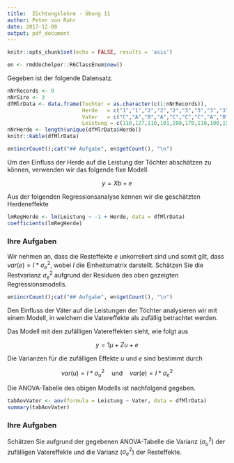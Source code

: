 ```yaml
---
title:  Züchtungslehre - Übung 11
author: Peter von Rohr
date: 2017-12-08
output: pdf_document
---
```


```r
knitr::opts_chunk$set(echo = FALSE, results = 'asis')
```

```r
en <- rmddochelper::R6ClassEnum$new()
```


Gegeben ist der folgende Datensatz.


```r
nNrRecords <- 9
nNrSire <- 3
dfMlrData <- data.frame(Tochter = as.character(c(1:nNrRecords)),
                        Herde   = c("1","1","2","2","2","3","3","3","3"),
                        Vater   = c("C","A","B","A","C","C","C","A","B"),
                        Leistung = c(110,127,110,101,200,170,110,100,150))
nNrHerde <- length(unique(dfMlrData$Herde))
knitr::kable(dfMlrData)
```


```r
en$incrCount();cat("## Aufgabe", en$getCount(), "\n")
```

Um den Einfluss der Herde auf die Leistung der Töchter abschätzen zu können, verwenden wir das folgende fixe Modell.

$$y = Xb + e$$

\begin{tabular}{lll}
mit  &  $y$  &  Vektor der Leistungen\\
     &  $b$  &  Vektor der fixen Herdeneffekte\\
     &  $X$  &  Inzidenzmatrix von $b$\\
     &  $e$  &  Vektor der Reste
\end{tabular}

Aus der folgenden Regressionsanalyse kennen wir die geschätzten Herdeneffekte

```r
lmRegHerde <- lm(Leistung ~ -1 + Herde, data = dfMlrData)
coefficients(lmRegHerde)
```

### Ihre Aufgaben
Wir nehmen an, dass die Resteffekte $e$ unkorreliert sind und somit gilt, dass $var(e) = I*\sigma_e^2$, wobei $I$ die Einheitsmatrix darstellt. Schätzen Sie die Restvarianz $\sigma_e^2$ aufgrund der Residuen des oben gezeigten Regressionsmodells.



```r
en$incrCount();cat("## Aufgabe", en$getCount(), "\n")
```
Den Einfluss der Väter auf die Leistungen der Töchter analysieren wir mit einem Modell, in welchem die Vatereffekte als zufällig betrachtet werden.

Das Modell mit den zufälligen Vatereffekten sieht, wie folgt aus

$$y = 1\mu + Zu + e$$

\begin{tabular}{lll}
mit  &  $y$    &  Vektor der Leistungen\\
     &  $\mu$  &  allgemeiner Mittelwert\\
     &  $1$    &  Vektor, deren Komponenten alle gleich $1$\\
     &  $u$    &  Vektor der zufälligen Vatereffekte\\
     &  $Z$    &  Inzidenzmatrix für $u$\\
     &  $e$    &  Vektor der Reste
\end{tabular}

Die Varianzen für die zufälligen Effekte $u$ und $e$ sind bestimmt durch

$$var(u) = I * \sigma_u^2 \quad \text{und} \quad var(e) = I*\sigma_e^2$$

Die ANOVA-Tabelle des obigen Modells ist nachfolgend gegeben.

```r
tabAovVater <- aov(formula = Leistung ~ Vater, data = dfMlrData)
summary(tabAovVater)
```

### Ihre Aufgaben
Schätzen Sie aufgrund der gegebenen ANOVA-Tabelle die Varianz ($\sigma_u^2$) der zufälligen Vatereffekte und die Varianz ($\sigma_e^2$) der Resteffekte.
 

